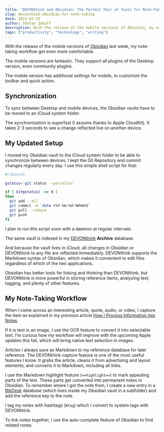 ```yaml
---
title: "DEVONthink and Obsidian: The Perfect Pair of Tools for Note-Taking"
slug: devonthink-obsidian-for-note-taking
date: 2021-07-23
author: Stefan Imhoff
description: With the release of the mobile versions of Obsidian, my note-taking workflow with Obsidian and DEVONthink is now even more fun than before.
tags: ["productivity", "technology", "writing"]
---
```


With the release of the mobile versions of [Obsidian](https://obsidian.md/) last week, my note-taking workflow got even more comfortable.

The mobile versions are fantastic. They support all plugins of the Desktop version, even community plugins.

The mobile version has additional settings for mobile, to customize the toolbar and quick action.

## Synchronization

To sync between Desktop and mobile devices, the Obsidian vaults have to be moved to an iCloud system folder.

The synchronization is superfast (I assume thanks to Apple CloudKit). It takes 2-3 seconds to see a change reflected live on another device.

## My Updated Setup

I moved my Obsidian vault to the iCloud system folder to be able to synchronize between devices. I kept the Git Repository and commit changes regularly every day. I use this simple shell script for that:

```bash
#!/bin/sh

gstatus=`git status --porcelain`

if [ ${#gstatus} -ne 0 ]
then
  git add --all
  git commit -m `date +%Y-%m-%d-%H%m%S`
  git pull --rebase
  git push
fi
```

I plan to run this script soon with a daemon at regular intervals.

The same vault is indexed in my [DEVONthink](https://devontechnologies.com/apps/devonthink) **Archive** database.

And because the vault lives in iCloud, all changes in Obsidian or DEVONthink to any file are reflected immediately. DEVONthink supports the Markdown syntax of Obsidian, which makes it convenient to edit files regardless of which of the two applications.

Obsidian has better tools for linking and thinking than DEVONthink, but DEVONthink is more powerful in storing reference items, analyzing text, tagging, and plenty of other features.

## My Note-Taking Workflow

When I come across an interesting article, quote, audio, or video, I capture the item as explained in my previous article [How I Process Information Into Notes](/processing-information-into-notes/).

If it is text in an image, I use the OCR feature to convert it into selectable text. I’m curious how my workflow will improve with the upcoming Apple updates this fall, which will bring native text selection in images.

Articles I always save as Markdown to my reference database for later reference. The DEVONthink capture feature is one of the most useful features I know. It grabs the article, cleans it from advertising and layout elements, and converts it to Markdown, including all links.

I use the Markdown highlight feature (`==highlight==`) to mark appealing parts of the text. These parts get converted into permanent notes in Obsidian. To remember where I got the note from, I create a new entry in a [BibDesk](https://bibdesk.sourceforge.io/) database (which lives inside my Obsidian vault in a subfolder) and add the reference key to the note.

I tag my notes with hashtags (`#tag`) which I convert to system tags with DEVONthink.

To link notes together, I use the auto-complete feature of Obsidian to find related notes.
